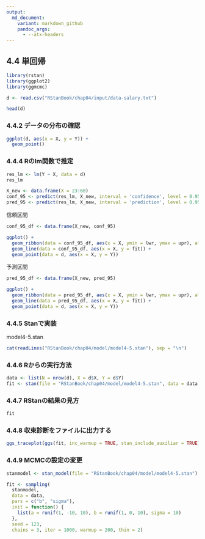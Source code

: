 ```yaml
---
output:
  md_document:
    variant: markdown_github
    pandoc_args:
      - --atx-headers
---
```


## 4.4 単回帰

```r
library(rstan)
library(ggplot2)
library(ggmcmc)
```

```r
d <- read.csv("RStanBook/chap04/input/data-salary.txt")
```

```r
head(d)
```

### 4.4.2 データの分布の確認

```r
ggplot(d, aes(x = X, y = Y)) +
  geom_point()
```

### 4.4.4 Rのlm関数で推定

```r
res_lm <- lm(Y ~ X, data = d)
res_lm
```

```r
X_new <- data.frame(X = 23:60)
conf_95 <- predict(res_lm, X_new, interval = 'confidence', level = 0.95)
pred_95 <- predict(res_lm, X_new, interval = 'prediction', level = 0.95)
```

信頼区間

```r
conf_95_df <- data.frame(X_new, conf_95)

ggplot() +
  geom_ribbon(data = conf_95_df, aes(x = X, ymin = lwr, ymax = upr), alpha = 0.2) +
  geom_line(data = conf_95_df, aes(x = X, y = fit)) +
  geom_point(data = d, aes(x = X, y = Y))
```

予測区間

```r
pred_95_df <- data.frame(X_new, pred_95)

ggplot() +
  geom_ribbon(data = pred_95_df, aes(x = X, ymin = lwr, ymax = upr), alpha = 0.2) +
  geom_line(data = pred_95_df, aes(x = X, y = fit)) +
  geom_point(data = d, aes(x = X, y = Y))
```

### 4.4.5 Stanで実装

model4-5.stan

```r
cat(readLines("RStanBook/chap04/model/model4-5.stan"), sep = "\n")
```

### 4.4.6 Rからの実行方法

```r
data <- list(N = nrow(d), X = d$X, Y = d$Y)
fit <- stan(file = "RStanBook/chap04/model/model4-5.stan", data = data, seed = 1234)
```

### 4.4.7 RStanの結果の見方

```r
fit
```

### 4.4.8 収束診断をファイルに出力する

```r
ggs_traceplot(ggs(fit, inc_warmup = TRUE, stan_include_auxiliar = TRUE))
```

### 4.4.9 MCMCの設定の変更

```r
stanmodel <- stan_model(file = "RStanBook/chap04/model/model4-5.stan")

fit <- sampling(
  stanmodel,
  data = data,
  pars = c("b", "sigma"),
  init = function() {
    list(a = runif(1, -10, 10), b = runif(1, 0, 10), sigma = 10)
  },
  seed = 123,
  chains = 3, iter = 1000, warmup = 200, thin = 2)
```
